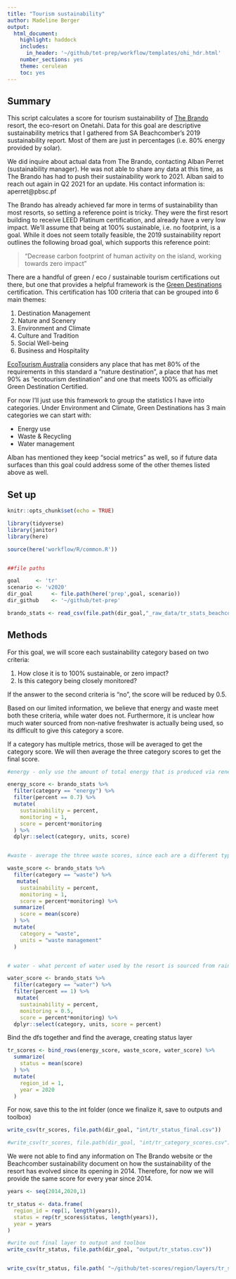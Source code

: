 ```yaml
---
title: "Tourism sustainability"
author: Madeline Berger
output:
  html_document:
    highlight: haddock
    includes:
      in_header: '~/github/tet-prep/workflow/templates/ohi_hdr.html' 
    number_sections: yes
    theme: cerulean
    toc: yes
---
```


## Summary 

This script calculates a score for tourism sustainability of [The Brando](https://thebrando.com/) resort, the eco-resort on Onetahi. Data for this goal are descriptive sustainability metrics that I gathered from SA Beachcomber's 2019 sustainability report. Most of them are just in percentages (i.e. 80% energy provided by solar).

We did inquire about actual data from The Brando, contacting Alban Perret (sustainability manager). He was not able to share any data at this time, as The Brando has had to push their sustainability work to 2021. Alban said to reach out again in Q2 2021 for an update. His contact information is: aperret@pbsc.pf

The Brando has already achieved far more in terms of sustainability than most resorts, so setting a reference point is tricky. They were the first resort building to receive LEED Platinum certification, and already have a very low impact. We'll assume that being at 100% sustainable, i.e. no footprint, is a goal. While it does not seem totally feasible, the 2019 sustainability report outlines the following broad goal, which supports this reference point: 

>"Decrease carbon footprint of human activity on the island, working towards zero impact"


There are a handful of green / eco / sustainable tourism certifications out there, but one that provides a helpful framework is the [Green Destinations](https://greendestinations.org/green-destinations-standard/) certification. This certification has 100 criteria that can be grouped into 6 main themes: 

1. Destination Management
2. Nature and Scenery 
3. Environment and Climate
4. Culture and Tradition
5. Social Well-being
6. Business and Hospitality

[EcoTourism Australia](https://www.ecotourism.org.au/our-certification-programs/eco-destination-certification/) considers any place that has met 80% of the requirements in this standard a "nature destination", a place that has met 90% as "ecotourism destination" and one that meets 100% as officially Green Destination Certified. 

For now I'll just use this framework to group the statistics I have into categories. Under Environment and Climate, Green Destinations has 3 main categories we can start with:  

* Energy use
* Waste & Recycling
* Water management

Alban has mentioned they keep "social metrics" as well, so if future data surfaces than this goal could address some of the other themes listed above as well. 


## Set up 
```r
knitr::opts_chunk$set(echo = TRUE)

library(tidyverse)
library(janitor)
library(here)

source(here('workflow/R/common.R'))


##file paths

goal     <- 'tr'
scenario <- 'v2020'
dir_goal      <- file.path(here('prep',goal, scenario))
dir_github    <- '~/github/tet-prep'

brando_stats <- read_csv(file.path(dir_goal,"_raw_data/tr_stats_beachcomber.csv"))
```


## Methods

For this goal, we will score each sustainability category based on two criteria: 

1. How close it is to 100% sustainable, or zero impact?
2. Is this category being closely monitored?

If the answer to the second criteria is "no", the score will be reduced by 0.5.

Based on our limited information, we believe that energy and waste meet both these criteria, while water does not. Furthermore, it is unclear how much water sourced from non-native freshwater is actually being used, so its difficult to give this category a score. 

If a category has multiple metrics, those will be averaged to get the category score. We will then average the three category scores to get the final score. 

```r

#energy - only use the amount of total energy that is produced via renewable efforts, the air conditioning stat isn't helpful without knowing how much air conditioning makes up of all energy usage (although its probably a lot) 

energy_score <- brando_stats %>% 
  filter(category == "energy") %>% 
  filter(percent == 0.7) %>%
  mutate(
    sustainability = percent,
    monitoring = 1,
    score = percent*monitoring
  ) %>% 
  dplyr::select(category, units, score)


#waste - average the three waste scores, since each are a different type of waste

waste_score <- brando_stats %>% 
  filter(category == "waste") %>%
   mutate(
    sustainability = percent,
    monitoring = 1,
    score = percent*monitoring) %>% 
  summarize(
    score = mean(score)
  ) %>% 
  mutate(
    category = "waste",
    units = "waste management"
  )


# water - what percent of water used by the resort is sourced from rainwater, desal or other non-freshwater sources 

water_score <- brando_stats %>% 
  filter(category == "water") %>% 
  filter(percent == 1) %>% 
   mutate(
    sustainability = percent,
    monitoring = 0.5,
    score = percent*monitoring) %>% 
  dplyr::select(category, units, score = percent)

```

Bind the dfs together and find the average, creating status layer 

```r

tr_scores <- bind_rows(energy_score, waste_score, water_score) %>% 
  summarize(
    status = mean(score)
  ) %>% 
  mutate(
    region_id = 1,
    year = 2020
  )

```

For now, save this to the int folder (once we finalize it, save to outputs and toolbox)

```r

write_csv(tr_scores, file.path(dir_goal, "int/tr_status_final.csv"))

#write_csv(tr_scores, file.path(dir_goal, "int/tr_category_scores.csv"))

```

We were not able to find any information on The Brando website or the Beachcomber sustainability document on how the sustainability of the resort has evolved since its opening in 2014. Therefore, for now we will provide the same score for every year since 2014.

```r

years <- seq(2014,2020,1)

tr_status <- data.frame(
  region_id = rep(1, length(years)),
  status = rep(tr_scores$status, length(years)),
  year = years
)

#write out final layer to output and toolbox
write_csv(tr_status, file.path(dir_goal, "output/tr_status.csv"))


write_csv(tr_status, file.path( "~/github/tet-scores/region/layers/tr_status.csv"))

```

